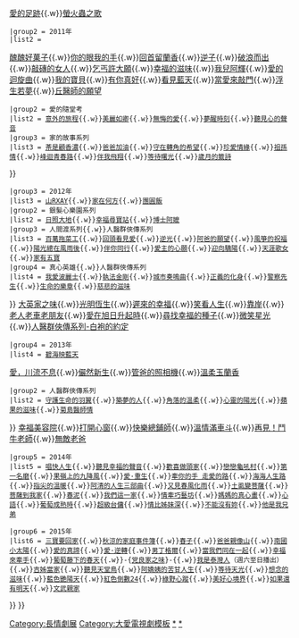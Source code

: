 {{Navbox
| name   = 長情劇展
| title  = [[大愛電視]][[長情劇展]]（每周一至五12:30播出）
| state  = collapsed
| namestyle  =
| titlestyle = 
| groupstyle = 
|group1 = 2009年至2015年
|list1  = {{Navbox|child
 |group1 = 2009年
 |list1 = [[曙光 (電視劇)|曙光]]{{.w}}[[有愛不孤單]]{{.w}}[[愛的足跡]]{{.w}}[[螢火蟲之歌]]
 |group2 = 2011年
 |list2 = 
{{Navbox|child
 |group1 = 人間渡系列
 |list1 = [[仙女不下凡]]{{.w}}[[醜醜好菓子]]{{.w}}[[你的眼我的手]]{{.w}}[[回首留蘭香]]{{.w}}[[逆子]]{{.w}}[[破浪而出]]{{.w}}[[敲磚的女人]]{{.w}}[[乞丐許大願]]{{.w}}[[幸福的滋味]]{{.w}}[[我兒阿輝]]{{.w}}[[愛的迴旋曲]]{{.w}}[[我的寶貝]]{{.w}}[[有你真好]]{{.w}}[[看見藍天]]{{.w}}[[當愛來敲門]]{{.w}}[[浮生若夢]]{{.w}}[[丘醫師的願望]]
 |group2 = 愛的隨堂考
 |list2 = [[意外的旅程]]{{.w}}[[美麗如卿]]{{.w}}[[無悔的愛]]{{.w}}[[夢醒時刻]]{{.w}}[[聽見心的聲音]]
 |group3 = 家的故事系列
 |list3 = [[茶是顧香濃]]{{.w}}[[爸爸加油]]{{.w}}[[守在轉角的希望]]{{.w}}[[珍愛情緣]]{{.w}}[[祖孫情]]{{.w}}[[峰迴青春路]]{{.w}}[[伴我飛翔]]{{.w}}[[等待曙光]]{{.w}}[[歲月的籤詩]]
}}
 |group3 = 2012年
 |list3 = {{Navbox|child
 |group1 = 家的故事系列
 |list1 = [[屋頂上的月光]]{{.w}}[[山RXAY]]{{.w}}[[家在何方]]{{.w}}[[團圓飯 (電視劇)|團圓飯]]
 |group2 = 銀髮心樂園系列
 |list2 = [[日照大地]]{{.w}}[[幸福尋寶站]]{{.w}}[[博士阿嬤]]
 |group3 = 人間渡系列{{.w}}人醫群俠傳系列
 |list3 = [[百萬拖菜工]]{{.w}}[[回頭看見愛]]{{.w}}[[逆光 (大愛劇場)|逆光]]{{.w}}[[阿爸的願望 (大愛劇場)|阿爸的願望]]{{.w}}[[風箏的祝福]]{{.w}}[[陽光總在風雨後]]{{.w}}[[伴你同行]]{{.w}}[[愛主的心願]]{{.w}}[[迎向驕陽]]{{.w}}[[天涯歌女 (大愛劇場)|天涯歌女]]{{.w}}[[家有五寶]]
 |group4 = 真心英雄{{.w}}人醫群俠傳系列
 |list4 = [[我愛波麗士]]{{.w}}[[執法金剛]]{{.w}}[[城市奏鳴曲]]{{.w}}[[正義的化身]]{{.w}}[[警察先生]]{{.w}}[[生命的樂章]]{{.w}}[[慈悲的滋味]]
}}
[[大英家之味]]{{.w}}[[光明恆生]]{{.w}}[[遲來的幸福]]{{.w}}[[笑看人生 (大愛劇場)|笑看人生]]{{.w}}[[靠岸 (大愛劇場)|靠岸]]{{.w}}[[老人老車老朋友]]{{.w}}[[愛在旭日升起時]]{{.w}}[[尋找幸福的種子]]{{.w}}[[微笑星光]]{{.w}}[[白袍的約定|人醫群俠傳系列-白袍的約定]]
 |group4 = 2013年
 |list4 = [[碧海映藍天]]
{{Navbox|child
 |group1 = 夢田系列
 |list1 = [[築夢計畫]]{{.w}}[[愛，川流不息]]{{.w}}[[儼然新生]]{{.w}}[[管爸的照相機]]{{.w}}[[溫柔玉蘭香]]
 |group2 = 人醫群俠傳系列
 |list2 = [[守護生命的羽翼]]{{.w}}[[築夢的人]]{{.w}}[[角落的溫柔]]{{.w}}[[心靈的陽光]]{{.w}}[[蘋果的滋味]]{{.w}}[[菊島醫師情]]
}}
[[幸福美容院]]{{.w}}[[打開心窗]]{{.w}}[[快樂總鋪師]]{{.w}}[[溫情滿車斗]]{{.w}}[[再見！鬥牛老師]]{{.w}}[[無敵老爸]]

 |group5 = 2014年
 |list5 = [[唱快人生]]{{.w}}[[聽見幸福的聲音]]{{.w}}[[歡喜做頭家]]{{.w}}[[戀戀龜吼村]]{{.w}}[[第一名磨]]{{.w}}[[果嶺上的九降風]]{{.w}}[[愛·重生]]{{.w}}[[牽你的手 走愛的路]]{{.w}}[[海海人生路]]{{.w}}[[指尖的溫暖]]{{.w}}[[阿清的人生三部曲]]{{.w}}[[又見春風化雨]]{{.w}}[[土虱變菩薩]]{{.w}}[[菩薩到我家]]{{.w}}[[春泥]]{{.w}}[[我們這一家 (長情劇展)|我們這一家]]{{.w}}[[情牽巧藝坊]]{{.w}}[[媽媽的真心畫]]{{.w}}[[心語]]{{.w}}[[葡萄成熟時]]{{.w}}[[超級台傭]]{{.w}}[[情比姊妹深 (大愛劇場)|情比姊妹深]]{{.w}}[[不能沒有妳 (大愛劇場)|不能沒有妳]]{{.w}}[[他是我兄弟 (大愛劇場)|他是我兄弟]]

 |group6 = 2015年
 |list6 = [[三寶要回家]]{{.w}}[[秋涼的家庭事件簿]]{{.w}}[[春子]]{{.w}}[[爸爸親像山]]{{.w}}[[南國小太陽]]{{.w}}[[愛的真諦 (大愛劇場)|愛的真諦]]{{.w}}[[愛·逆轉]]{{.w}}[[男丁格爾 (大愛劇場)|男丁格爾]]{{.w}}[[當我們同在一起 (大愛劇場)|當我們同在一起]]{{.w}}[[幸福來牽手]]{{.w}}[[葡萄藤下的春天]]{{.w}}-{[[党良家之味]]}-{{.w}}[[我是泰灣人]]（週六至日播出）{{.w}}[[吉姊當家]]{{.w}}[[聽見天堂鳥]]{{.w}}[[阿嬌姨的苦甘人生]]{{.w}}[[等待天光 (大愛劇場)|等待天光]]{{.w}}[[想念的滋味]]{{.w}}[[藍色艷陽天]]{{.w}}[[紅色倒數24]]{{.w}}[[綠野心蹤]]{{.w}}[[美好心境界]]{{.w}}[[如果還有明天 (大愛劇場)|如果還有明天]]{{.w}}[[文武親家]]
}}
}}<includeonly>[[Category:長情劇展]]
</includeonly><noinclude>
[[Category:大愛電視劇模板]]
[[Category:長情劇展|*]]
[[Category:大愛電視劇|*]]
</noinclude>